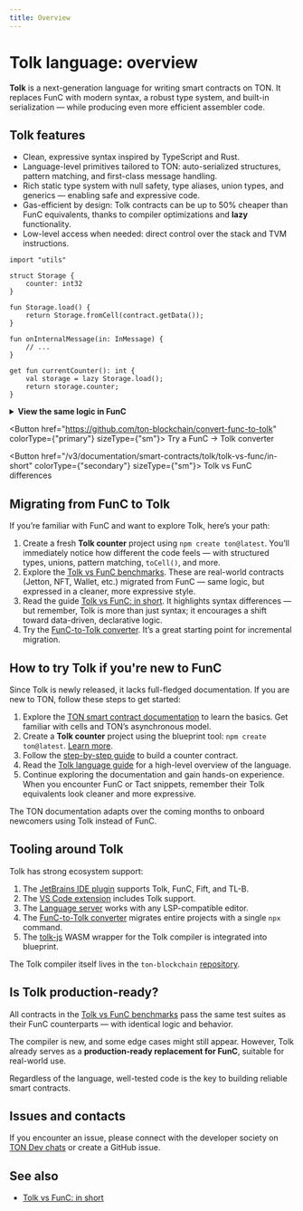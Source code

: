 ```yaml
---
title: Overview
---
```



# Tolk language: overview

**Tolk** is a next-generation language for writing smart contracts on TON. It replaces FunC with modern syntax, a robust type system, and built-in serialization — while producing even more efficient assembler code.

## Tolk features

* Clean, expressive syntax inspired by TypeScript and Rust.
* Language-level primitives tailored to TON: auto-serialized structures, pattern matching, and first-class message handling.
* Rich static type system with null safety, type aliases, union types, and generics — enabling safe and expressive code.
* Gas-efficient by design: Tolk contracts can be up to 50% cheaper than FunC equivalents, thanks to compiler optimizations and **lazy** functionality.
* Low-level access when needed: direct control over the stack and TVM instructions.


```tolk
import "utils"

struct Storage {
    counter: int32
}

fun Storage.load() {
    return Storage.fromCell(contract.getData());
}

fun onInternalMessage(in: InMessage) {
    // ...
}

get fun currentCounter(): int {
    val storage = lazy Storage.load();
    return storage.counter;
}
```

<details>
  <summary><b>View the same logic in FunC</b></summary>

  ```func
  #include "utils.fc";

  global int ctx_counter;

  int load_data() impure {
    slice cs = get_data().begin_parse();
    ctx_counter = cs~load_uint(32);
  }

  () recv_internal(int msg_value, cell msg_full, slice msg_body) impure {
    slice cs = msg_full.begin_parse();
    int flags = cs.load_uint(4);
    if (flags & 1) {
      return ();
    }
    ...
  }

  int currentCounter() method_id {
    load_data(); ;; fills global variables
    return ctx_counter;
  }
  ```
</details>

<Button href="https://github.com/ton-blockchain/convert-func-to-tolk" colorType={"primary"} sizeType={"sm"}>
  Try a FunC → Tolk converter
</Button>

<Button href="/v3/documentation/smart-contracts/tolk/tolk-vs-func/in-short" colorType={"secondary"} sizeType={"sm"}>
  Tolk vs FunC differences
</Button>

<div style={{ height: "2em" }} />

## Migrating from FunC to Tolk

If you’re familiar with FunC and want to explore Tolk, here’s your path:
1. Create a fresh **Tolk counter** project using `npm create ton@latest`. You’ll immediately notice how different the code feels — with structured types, unions, pattern matching, `toCell()`, and more.
2. Explore the [Tolk vs FunC benchmarks](https://github.com/ton-blockchain/tolk-bench). These are real-world contracts (Jetton, NFT, Wallet, etc.) migrated from FunC — same logic, but expressed in a cleaner, more expressive style.
3. Read the guide [Tolk vs FunC: in short](/v3/documentation/smart-contracts/tolk/tolk-vs-func/in-short). It highlights syntax differences — but remember, Tolk is more than just syntax; it encourages a shift toward data-driven, declarative logic.
4. Try the [FunC-to-Tolk converter](https://github.com/ton-blockchain/convert-func-to-tolk). It’s a great starting point for incremental migration.

## How to try Tolk if you're new to FunC

Since Tolk is newly released, it lacks full-fledged documentation.
If you are new to TON, follow these steps to get started:

1. Explore the [TON smart contract documentation](/v3/documentation/smart-contracts/overview) to learn the basics. Get familiar with cells and TON’s asynchronous model.
2. Create a **Tolk counter**  project using the blueprint tool: `npm create ton@latest`. [Learn more](/v3/documentation/smart-contracts/tolk/environment-setup.mdx).
3. Follow the [step-by-step guide](/v3/documentation/smart-contracts/tolk/counter-smart-contract.mdx) to build a counter contract.
4. Read the [Tolk language guide](/v3/documentation/smart-contracts/tolk/language-guide.mdx) for a high-level overview of the language.
5. Continue exploring the documentation and gain hands-on experience. When you encounter FunC or Tact snippets, remember their Tolk equivalents look cleaner and more expressive.

The TON documentation adapts over the coming months to onboard newcomers using Tolk instead of FunC.

## Tooling around Tolk

Tolk has strong ecosystem support:

1. The [JetBrains IDE plugin](https://github.com/ton-blockchain/intellij-ton) supports Tolk, FunC, Fift, and TL-B.
2. The [VS Code extension](https://github.com/ton-blockchain/ton-language-server) includes Tolk support.
3. The [Language server](https://github.com/ton-blockchain/ton-language-server) works with any LSP-compatible editor.
4. The [FunC-to-Tolk converter](https://github.com/ton-blockchain/convert-func-to-tolk) migrates entire projects with a single `npx` command.
5. The [tolk-js](https://github.com/ton-blockchain/tolk-js) WASM wrapper for the Tolk compiler is integrated into blueprint.

The Tolk compiler itself lives in the `ton-blockchain` [repository](https://github.com/ton-blockchain/ton).

## Is Tolk production-ready?

All contracts in the [Tolk vs FunC benchmarks](https://github.com/ton-blockchain/tolk-bench) pass the same test suites as their FunC counterparts — with identical logic and behavior.

The compiler is new, and some edge cases might still appear. However, Tolk already serves as a **production-ready replacement for FunC**, suitable for real-world use.

Regardless of the language, well-tested code is the key to building reliable smart contracts.

## Issues and contacts

If you encounter an issue, please connect with the developer society on [TON Dev chats](https://t.me/addlist/1r5Vcb8eljk5Yzcy) or create a GitHub issue.

## See also

- [Tolk vs FunC: in short](/v3/documentation/smart-contracts/tolk/tolk-vs-func/in-short)

<Feedback />

